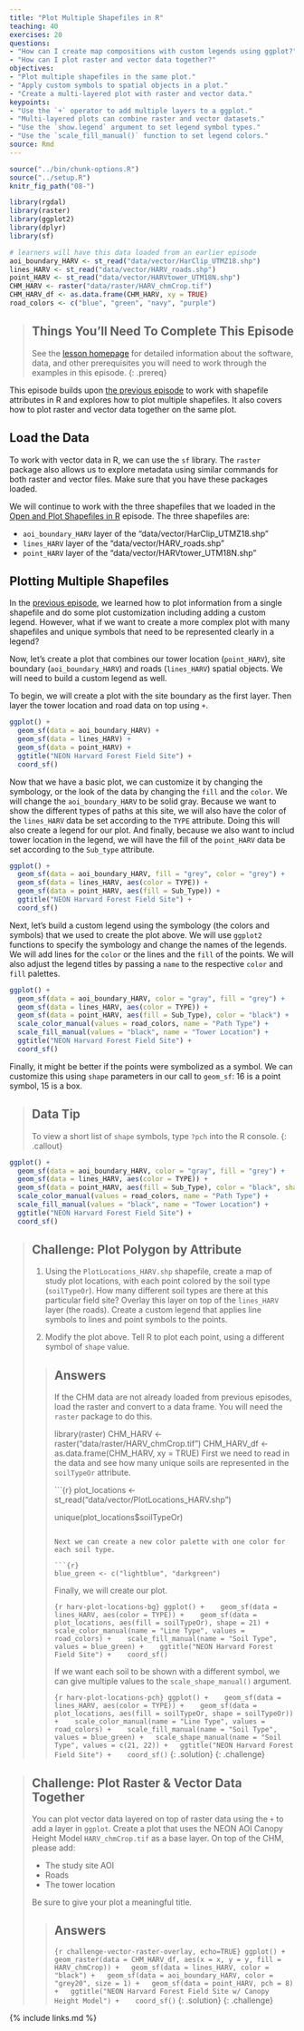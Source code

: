```yaml
---
title: "Plot Multiple Shapefiles in R"
teaching: 40
exercises: 20
questions:
- "How can I create map compositions with custom legends using ggplot?"
- "How can I plot raster and vector data together?"
objectives:
- "Plot multiple shapefiles in the same plot."
- "Apply custom symbols to spatial objects in a plot."
- "Create a multi-layered plot with raster and vector data."
keypoints:
- "Use the `+` operator to add multiple layers to a ggplot."
- "Multi-layered plots can combine raster and vector datasets."
- "Use the `show.legend` argument to set legend symbol types."
- "Use the `scale_fill_manual()` function to set legend colors."
source: Rmd
---
```


```r
source("../bin/chunk-options.R")
source("../setup.R")
knitr_fig_path("08-")
```

```r
library(rgdal)
library(raster)
library(ggplot2)
library(dplyr)
library(sf)
```

```r
# learners will have this data loaded from an earlier episode
aoi_boundary_HARV <- st_read("data/vector/HarClip_UTMZ18.shp")
lines_HARV <- st_read("data/vector/HARV_roads.shp")
point_HARV <- st_read("data/vector/HARVtower_UTM18N.shp")
CHM_HARV <- raster("data/raster/HARV_chmCrop.tif")
CHM_HARV_df <- as.data.frame(CHM_HARV, xy = TRUE)
road_colors <- c("blue", "green", "navy", "purple")
```

> ## Things You’ll Need To Complete This Episode
>
> See the [lesson homepage]({{ site.baseurl }}) for detailed information about the software,
> data, and other prerequisites you will need to work through the examples in this episode.
{: .prereq}

This episode builds upon
[the previous episode]({{ site.baseurl }}/07-vector-shapefile-attributes-in-r/)
to work with shapefile attributes in R and explores how to plot multiple
shapefiles. It also covers how to plot raster and vector data together
on the same plot.

## Load the Data

To work with vector data in R, we can use the `sf` library. The `raster`
package also allows us to explore metadata using similar commands for both
raster and vector files. Make sure that you have these packages loaded.

We will continue to work with the three shapefiles that we loaded in the
[Open and Plot Shapefiles in R]({{site.baseurl}}/06-vector-open-shapefile-in-r/) episode. The three shapefiles are:

- `aoi_boundary_HARV` layer of the "data/vector/HarClip_UTMZ18.shp"
- `lines_HARV` layer of the "data/vector/HARV_roads.shp"
- `point_HARV` layer of the "data/vector/HARVtower_UTM18N.shp"

## Plotting Multiple Shapefiles
In the [previous episode]({{ site.baseurl }}/07-vector-shapefile-attributes-in-r/),
we learned how to plot information from a single shapefile and do
some plot customization including adding a custom legend. However,
what if we want to create a more complex plot with many shapefiles
and unique symbols that need to be represented clearly in a legend?

Now, let's create a plot that combines our tower location (`point_HARV`),
site boundary (`aoi_boundary_HARV`) and roads (`lines_HARV`) spatial objects. We
will need to build a custom legend as well.

To begin, we will create a plot with the site boundary as the first layer. Then layer
the tower location and road data on top using `+`.

```r
ggplot() + 
  geom_sf(data = aoi_boundary_HARV) +
  geom_sf(data = lines_HARV) +
  geom_sf(data = point_HARV) +
  ggtitle("NEON Harvard Forest Field Site") + 
  coord_sf()

```

Now that we have a basic plot, we can customize it by changing the symbology, or the look of the data by changing the `fill` and the `color`. We will change the `aoi_boundary_HARV` to be solid gray. Because we want to show the different types of paths at this site, we will also have the color of the `lines_HARV` data be set according to the `TYPE` attribute. Doing this will also create a legend for our plot. And finally, because we also want to includ tower location in the legend, we will have the fill of the `point_HARV` data be set according to the `Sub_type` attribute. 

```r
ggplot() + 
  geom_sf(data = aoi_boundary_HARV, fill = "grey", color = "grey") +
  geom_sf(data = lines_HARV, aes(color = TYPE)) +
  geom_sf(data = point_HARV, aes(fill = Sub_Type)) +
  ggtitle("NEON Harvard Forest Field Site") + 
  coord_sf()

```

Next, let's build a custom legend using the symbology (the colors and symbols) that we used to create the plot above. We will use `ggplot2` functions to specify the symbology and change the names of the legends. We will add lines for the `color` or the lines and the `fill` of the points. We will also adjust the legend titles by passing a `name` to the respective `color` and `fill` palettes. 

```r
ggplot() + 
  geom_sf(data = aoi_boundary_HARV, color = "gray", fill = "grey") +
  geom_sf(data = lines_HARV, aes(color = TYPE)) +
  geom_sf(data = point_HARV, aes(fill = Sub_Type), color = "black") +
  scale_color_manual(values = road_colors, name = "Path Type") +
  scale_fill_manual(values = "black", name = "Tower Location") +
  ggtitle("NEON Harvard Forest Field Site") + 
  coord_sf()
```

Finally, it might be better if the points were symbolized as a symbol. We can customize this using `shape` parameters in our call to `geom_sf`: 16 is a point symbol, 15 is a box.

> ## Data Tip
> To view a short list of `shape` symbols,
> type `?pch` into the R console.
{: .callout}


```r

ggplot() + 
  geom_sf(data = aoi_boundary_HARV, color = "gray", fill = "grey") +
  geom_sf(data = lines_HARV, aes(color = TYPE)) +
  geom_sf(data = point_HARV, aes(fill = Sub_Type), color = "black", shape = 15) +
  scale_color_manual(values = road_colors, name = "Path Type") +
  scale_fill_manual(values = "black", name = "Tower Location") +
  ggtitle("NEON Harvard Forest Field Site") + 
  coord_sf()

```

> ## Challenge: Plot Polygon by Attribute
> 
> 1. Using the `PlotLocations_HARV.shp` shapefile,
> create a map of study plot locations, with each point colored by the soil type
> (`soilTypeOr`). How many different soil types are there at this particular field
> site? Overlay this layer on top of the `lines_HARV` layer (the roads). Create a
> custom legend that applies line symbols to lines and point symbols to the points.
> 
> 2. Modify the plot above. Tell R to plot each point, using a different
symbol of `shape` value.
> 
> > ## Answers
> >
> > If the CHM data are not already loaded from previous episodes,
> > load the raster and convert to a data frame. You will need the `raster` package to do this.
> > 
> > library(raster)
> > CHM_HARV <- raster("data/raster/HARV_chmCrop.tif")
> > CHM_HARV_df <- as.data.frame(CHM_HARV, xy = TRUE)
> > First we need to read in the data and see how many
> > unique soils are represented in the `soilTypeOr` attribute.
> >
> > ```{r}
> > plot_locations <- st_read("data/vector/PlotLocations_HARV.shp")
> >
> > unique(plot_locations$soilTypeOr)
> > ```
> >
> > Next we can create a new color palette with one color for
> > each soil type.
> >
> > ```{r}
> > blue_green <- c("lightblue", "darkgreen")
> > ```
> >
> > Finally, we will create our plot.
> >
> > ```{r harv-plot-locations-bg}
> > ggplot() + 
> >   geom_sf(data = lines_HARV, aes(color = TYPE)) + 
> >   geom_sf(data = plot_locations, aes(fill = soilTypeOr), shape = 21) + 
> >   scale_color_manual(name = "Line Type", values = road_colors) + 
> >   scale_fill_manual(name = "Soil Type", values = blue_green) + 
> >   ggtitle("NEON Harvard Forest Field Site") + 
> >   coord_sf()
> > ```
> >
> > If we want each soil to be shown with a different symbol, we can
> > give multiple values to the `scale_shape_manual()` argument.
> >
> > ```{r harv-plot-locations-pch}
> > ggplot() + 
> >   geom_sf(data = lines_HARV, aes(color = TYPE)) + 
> >   geom_sf(data = plot_locations, aes(fill = soilTypeOr, shape = soilTypeOr)) + 
> >   scale_color_manual(name = "Line Type", values = road_colors) + 
> >   scale_fill_manual(name = "Soil Type", values = blue_green) +
> >   scale_shape_manual(name = "Soil Type", values = c(21, 22)) +
> >   ggtitle("NEON Harvard Forest Field Site") + 
> >   coord_sf()
> > ```
> {: .solution}
{: .challenge}

> ## Challenge: Plot Raster & Vector Data Together
>
> You can plot vector data layered on top of raster data using the 
> `+` to add a layer in `ggplot`. Create a plot that uses the NEON AOI
> Canopy Height Model `HARV_chmCrop.tif`
> as a base layer. On top of the
> CHM, please add:
>
> * The study site AOI
> * Roads
> * The tower location
>
> Be sure to give your plot a meaningful title.
>
> > ## Answers
> >
> > ```{r challenge-vector-raster-overlay, echo=TRUE}
> > ggplot() +
> >   geom_raster(data = CHM_HARV_df, aes(x = x, y = y, fill = HARV_chmCrop)) +
> >   geom_sf(data = lines_HARV, color = "black") +
> >   geom_sf(data = aoi_boundary_HARV, color = "grey20", size = 1) +
> >   geom_sf(data = point_HARV, pch = 8) +
> >   ggtitle("NEON Harvard Forest Field Site w/ Canopy Height Model") + 
> >   coord_sf()
> > ```
> {: .solution}
{: .challenge}

{% include links.md %}
